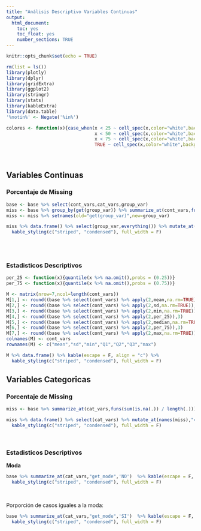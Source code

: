 ```yaml
---
title: "Análisis Descriptivo Variables Continuas"
output:
  html_document:
    toc: yes
    toc_float: yes
    number_sections: TRUE
---
```


```r
knitr::opts_chunk$set(echo = TRUE)
```

```r
rm(list = ls())
library(plotly)
library(dplyr)
library(gridExtra)
library(ggplot2)
library(stringr)
library(stats)
library(kableExtra)
library(data.table)
'%notin%' <- Negate('%in%')
```

```r
colores <- function(x){case_when(x < 25 ~ cell_spec(x,color="white",background="green",bold =T),
                                 x < 50 ~ cell_spec(x,color="white",background="orange",bold =T),
                                 x < 75 ~ cell_spec(x,color="white",background="lightcoral",bold=T),
                                 TRUE ~ cell_spec(x,color="white",background="orangered",bold=T))}
```

<br/>

## Variables Continuas

### Porcentaje de Missing

```r
base <- base %>% select(cont_vars,cat_vars,group_var)
miss <- base %>% group_by(get(group_var)) %>% summarize_at(cont_vars,funs(sum(is.na(.)) / length(.)))
miss <- miss %>% setnames(old="get(group_var)",new=group_var)
```

```r
miss %>% data.frame() %>% select(group_var,everything()) %>% mutate_at(names(miss %>% select(-group_var)),"colores") %>% kable(escape = F, align = "c") %>%
  kable_styling(c("striped", "condensed"), full_width = F)
```
<br/><br/>

### Estadisticos Descriptivos

```r

per_25 <- function(x){quantile(x %>% na.omit(),probs = (0.25))}
per_75 <- function(x){quantile(x %>% na.omit(),probs = (0.75))}

M <- matrix(nrow=7,ncol=length(cont_vars))
M[1,] <- round((base %>% select(cont_vars) %>% apply(2,mean,na.rm=TRUE)),3) 
M[2,] <- round((base %>% select(cont_vars) %>% apply(2,sd,na.rm=TRUE)),3) 
M[3,] <- round((base %>% select(cont_vars) %>% apply(2,min,na.rm=TRUE)),3) 
M[4,] <- round((base %>% select(cont_vars) %>% apply(2,per_25)),3) 
M[5,] <- round((base %>% select(cont_vars) %>% apply(2,median,na.rm=TRUE)),3) 
M[6,] <- round((base %>% select(cont_vars) %>% apply(2,per_75)),3) 
M[7,] <- round((base %>% select(cont_vars) %>% apply(2,max,na.rm=TRUE)),3)
colnames(M) <- cont_vars
rownames(M) <- c("mean","sd","min","Q1","Q2","Q3","max")
```

```r
M %>% data.frame() %>% kable(escape = F, align = "c") %>%
  kable_styling(c("striped", "condensed"), full_width = F)
```

## Variables Categoricas

### Porcentaje de Missing

```r
miss <- base %>% summarize_at(cat_vars,funs(sum(is.na(.)) / length(.)))
```

```r
miss %>% data.frame() %>% select(cat_vars) %>% mutate_at(names(miss),"colores") %>% kable(escape = F, align = "c") %>%
  kable_styling(c("striped", "condensed"), full_width = F)
```
<br/>

### Estadisticos Descriptivos

**Moda**

```r
base %>% summarize_at(cat_vars,"get_mode",'NO')  %>% kable(escape = F, align = "c") %>%
  kable_styling(c("striped", "condensed"), full_width = F)
```
<br/>

Porporción de casos iguales a la moda:

```r

base %>% summarize_at(cat_vars,"get_mode",'SI')  %>% kable(escape = F, align = "c") %>%
  kable_styling(c("striped", "condensed"), full_width = F)

```



